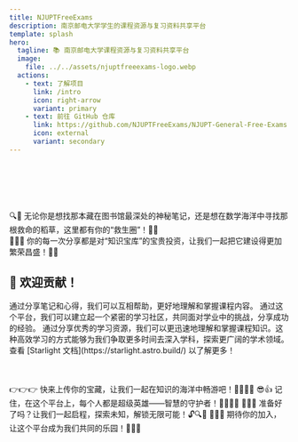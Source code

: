 ```yaml
---
title: NJUPTFreeExams
description: 南京邮电大学学生的课程资源与复习资料共享平台
template: splash
hero:
  tagline: 📚 南京邮电大学课程资源与复习资料共享平台
  image:
    file: ../../assets/njuptfreeexams-logo.webp
  actions:
    - text: 了解项目
      link: /intro
      icon: right-arrow
      variant: primary
    - text: 前往 GitHub 仓库
      link: https://github.com/NJUPTFreeExams/NJUPT-General-Free-Exams
      icon: external
      variant: secondary
---
```



<div style="margin-top: 100px">
  <div class="center-text">
    🔍📖 无论你是想找那本藏在图书馆最深处的神秘笔记，还是想在数学海洋中寻找那根救命的稻草，这里都有你的“救生圈”！🏊‍♂️
  </div>
  <div class="center-text">
    📢📢📢 你的每一次分享都是对“知识宝库”的宝贵投资，让我们一起把它建设得更加繁荣昌盛！🌱🌳
  </div>
</div>

## 🤝 欢迎贡献！

<CardGrid stagger>
  <Card title="共享学习经验" icon="pencil">
    通过分享笔记和心得，我们可以互相帮助，更好地理解和掌握课程内容。
  </Card>
  <Card title="建立学习社区" icon="add-document">
    通过这个平台，我们可以建立起一个紧密的学习社区，共同面对学业中的挑战，分享成功的经验。
  </Card>
  <Card title="加速学科掌握速度" icon="setting">
    通过分享优秀的学习资源，我们可以更迅速地理解和掌握课程知识。这种高效学习的方式能够为我们争取更多时间去深入学科，探索更广阔的学术领域。
  </Card>
  <Card title="了解该模版" icon="open-book">
    查看 [Starlight 文档](https://starlight.astro.build/) 以了解更多！
  </Card>
</CardGrid>

<div style="margin-top: 50px">
  <a class="center-text">
    👉👉👉 快来上传你的宝藏，让我们一起在知识的海洋中畅游吧！🏊‍♀️🏊‍♂️
  </a>
  <a class="center-text">
    😎👍 记住，在这个平台上，每个人都是超级英雄——智慧的守护者！🦸‍♂️🦸‍♀️
  </a>
  <a class="center-text">
    🎈🎈🎈 准备好了吗？让我们一起启程，探索未知，解锁无限可能！🔓🔍🔑
  </a>
  <a class="center-text">
    👋👋👋 期待你的加入，让这个平台成为我们共同的乐园！🌈🎡🎢
  </a>
</div>
